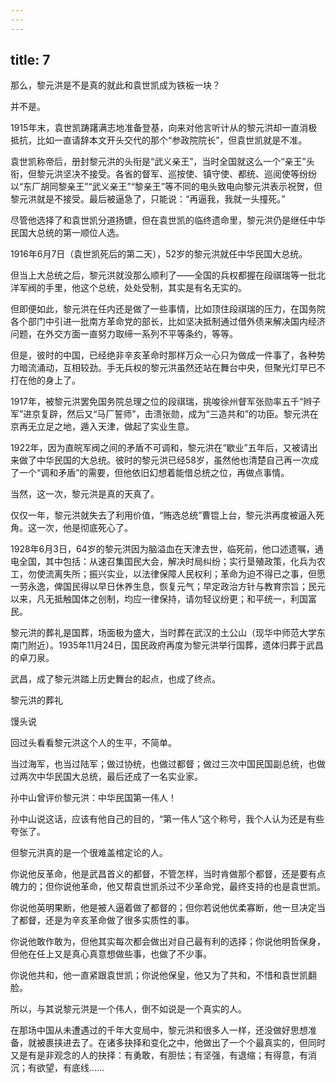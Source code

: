 ```yaml
---
---
---
```

title: 7
---



那么，黎元洪是不是真的就此和袁世凯成为铁板一块？

并不是。

1915年末，袁世凯踌躇满志地准备登基，向来对他言听计从的黎元洪却一直消极抵抗，比如一直请辞本文开头交代的那个“参政院院长”，但袁世凯就是不准。

袁世凯称帝后，册封黎元洪的头衔是“武义亲王”，当时全国就这么一个“亲王”头衔，但黎元洪坚决不接受。各省的督军、巡按使、镇守使、都统、巡阅使等纷纷以“东厂胡同黎亲王”“武义亲王”“黎亲王”等不同的电头致电向黎元洪表示祝贺，但黎元洪就是不接受。最后被逼急了，只能说：“再逼我，我就一头撞死。”

尽管他选择了和袁世凯分道扬镳，但在袁世凯的临终遗命里，黎元洪仍是继任中华民国大总统的第一顺位人选。

1916年6月7日（袁世凯死后的第二天），52岁的黎元洪就任中华民国大总统。

但当上大总统之后，黎元洪就没那么顺利了——全国的兵权都握在段祺瑞等一批北洋军阀的手里，他这个总统，处处受制，其实是有名无实的。

但即便如此，黎元洪在任内还是做了一些事情，比如顶住段祺瑞的压力，在国务院各个部门中引进一批南方革命党的部长，比如坚决抵制通过借外债来解决国内经济问题，在外交方面一直努力取缔一系列不平等条约，等等。

但是，彼时的中国，已经绝非辛亥革命时那样万众一心只为做成一件事了，各种势力暗流涌动，互相较劲。手无兵权的黎元洪虽然还站在舞台中央，但聚光灯早已不打在他的身上了。

1917年，被黎元洪罢免国务院总理之位的段祺瑞，挑唆徐州督军张勋率五千“辫子军”进京复辟，然后又“马厂誓师”，击溃张勋，成为“三造共和”的功臣。黎元洪在京再无立足之地，遁入天津，做起了实业生意。

1922年，因为直皖军阀之间的矛盾不可调和，黎元洪在“歇业”五年后，又被请出来做了中华民国的大总统。彼时的黎元洪已经58岁，虽然他也清楚自己再一次成了一个“调和矛盾”的需要，但他依旧幻想着能借总统之位，再做点事情。

当然，这一次，黎元洪是真的天真了。

仅仅一年，黎元洪就失去了利用价值，“贿选总统”曹锟上台，黎元洪再度被逼入死角。这一次，他是彻底死心了。

1928年6月3日，64岁的黎元洪因为脑溢血在天津去世，临死前，他口述遗嘱，通电全国，其中包括：从速召集国民大会，解决时局纠纷；实行垦殖政策，化兵为农工，勿使流离失所；振兴实业，以法律保障人民权利；革命为迫不得已之事，但愿一劳永逸，俾国民得以早日休养生息，恢复元气；早定政治方针与教育宗旨；民元以来，凡无抵触国体之创制，均应一律保持，请勿轻议纷更；和平统一，利国富民。

黎元洪的葬礼是国葬，场面极为盛大，当时葬在武汉的土公山（现华中师范大学东南门附近）。1935年11月24日，国民政府再度为黎元洪举行国葬，遗体归葬于武昌的卓刀泉。

武昌，成了黎元洪踏上历史舞台的起点，也成了终点。

黎元洪的葬礼



馒头说

回过头看看黎元洪这个人的生平，不简单。

当过海军，也当过陆军；做过协统，也做过都督；做过三次中国民国副总统，也做过两次中华民国大总统，最后还成了一名实业家。

孙中山曾评价黎元洪：中华民国第一伟人！

孙中山说这话，应该有他自己的目的，“第一伟人”这个称号，我个人认为还是有些夸张了。

但黎元洪真的是一个很难盖棺定论的人。

你说他反革命，他是武昌首义的都督，不管怎样，当时肯做那个都督，还是要有点魄力的；但你说他革命，他又帮袁世凯杀过不少革命党，最终支持的也是袁世凯。

你说他英明果断，他是被人逼着做了都督的；但你若说他优柔寡断，他一旦决定当了都督，还是为辛亥革命做了很多实质性的事。

你说他敢作敢为，但他其实每次都会做出对自己最有利的选择；你说他明哲保身，但他在任上又是真心真意想做些事，也做了不少事。

你说他共和，他一直紧跟袁世凯；你说他保皇，他又为了共和，不惜和袁世凯翻脸。

所以，与其说黎元洪是一个伟人，倒不如说是一个真实的人。

在那场中国从未遭遇过的千年大变局中，黎元洪和很多人一样，还没做好思想准备，就被裹挟进去了。在诸多抉择和变化之中，他做出了一个个最真实的，但同时又是有是非观念的人的抉择：有勇敢，有胆怯；有坚强，有退缩；有得意，有消沉；有欲望，有底线……